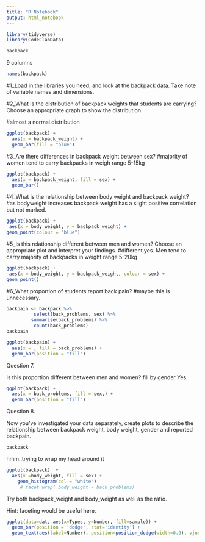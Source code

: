 ```yaml
---
title: "R Notebook"
output: html_notebook
---
```


```r
library(tidyverse)
library(CodeClanData)
```

```r
backpack
```
9 columns
```r
names(backpack)
```
#1_Load in the libraries you need, and look at the backpack data. Take note of variable names and dimensions.

#2_What is the distribution of backpack weights that students are carrying? Choose an appropriate graph to show the distribution.

#almost a normal distribution 

```r
ggplot(backpack) +
  aes(x = backpack_weight) +
  geom_bar(fill = "blue")
```


#3_Are there differences in backpack weight between sex?
#majority of women tend to carry  backpacks in weigh range 5-15kg
```r
ggplot(backpack) +
  aes(x = backpack_weight, fill = sex) +
  geom_bar()
```


#4_What is the relationship between body weight and backpack weight?
#as bodyweight increases  backpack weight has a slight positive correlation but not marked.
```r
ggplot(backpack) +
 aes(x = body_weight, y = backpack_weight) +
geom_point(colour = "blue")
```


#5_Is this relationship different between men and women? Choose an appropriate plot and interpret your findings.
#different yes. Men tend to carry majority of backpacks in weight range 5-20kg
```r
ggplot(backpack) +
 aes(x = body_weight, y = backpack_weight, colour = sex) +
geom_point()
```

#6_What proportion of students report back pain?
#maybe this is unnecessary.

```r
backpain <- backpack %>% 
          select(back_problems, sex) %>% 
         summarise(back_problems) %>% 
          count(back_problems)
backpain

```


```r
ggplot(backpain) +
  aes(x = , fill = back_problems) +
  geom_bar(position = "fill")
```




Question 7.

Is this proportion different between men and women?
fill by gender
Yes.


```r
ggplot(backpack) +
  aes(x = back_problems, fill = sex,) +
  geom_bar(position = "fill")
```


Question 8.

Now you’ve investigated your data separately, create plots to describe the relationship between backpack weight, body weight, gender and reported backpain.
```r
backpack
```

  hmm..trying to wrap my head around it
```r
ggplot(backpack)  +
  aes(x =body_weight, fill = sex) +
    geom_histogram(col = "white")
     # facet_wrap( body_weight ~ back_problems)
```



Try both backpack_weight and body_weight as well as the ratio.

Hint: faceting would be useful here.

```r
ggplot(data=dat, aes(x=Types, y=Number, fill=sample)) + 
  geom_bar(position = 'dodge', stat='identity') +
  geom_text(aes(label=Number), position=position_dodge(width=0.9), vjust=-0.25)
```

